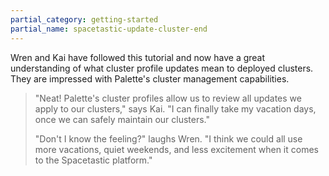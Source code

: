 ```yaml
---
partial_category: getting-started
partial_name: spacetastic-update-cluster-end
---
```


Wren and Kai have followed this tutorial and now have a great understanding of what cluster profile updates mean to
deployed clusters. They are impressed with Palette's cluster management capabilities.

> "Neat! Palette's cluster profiles allow us to review all updates we apply to our clusters," says Kai. "I can finally
> take my vacation days, once we can safely maintain our clusters."
>
> "Don't I know the feeling?" laughs Wren. "I think we could all use more vacations, quiet weekends, and less excitement
> when it comes to the Spacetastic platform."
